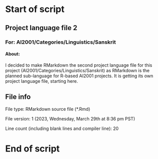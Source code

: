 # Start of script

## Project language file 2

### For: AI2001/Categories/Linguistics/Sanskrit

#### About:

I decided to make RMarkdown the second project language file for this project (AI2001/Categories/Linguistics/Sanskrit) as RMarkdown is the planned sub-language for R-based AI2001 projects. It is getting its own project language file, starting here.

## File info

File type: RMarkdown source file (*.Rmd)

File version: 1 (2023, Wednesday, March 29th at 8:36 pm PST)

Line count (including blank lines and compiler line): 20

# End of script
